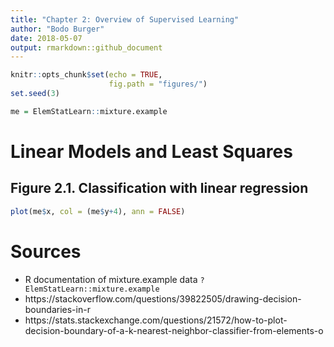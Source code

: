 ```yaml
---
title: "Chapter 2: Overview of Supervised Learning"
author: "Bodo Burger"
date: 2018-05-07
output: rmarkdown::github_document
---
```


```r
knitr::opts_chunk$set(echo = TRUE,
                      fig.path = "figures/")
set.seed(3)
```

```r
me = ElemStatLearn::mixture.example
```

# Linear Models and Least Squares

## Figure 2.1. Classification with linear regression

```r
plot(me$x, col = (me$y+4), ann = FALSE)
```

# Sources

- R documentation of mixture.example data `?ElemStatLearn::mixture.example`
- https://stackoverflow.com/questions/39822505/drawing-decision-boundaries-in-r
- https://stats.stackexchange.com/questions/21572/how-to-plot-decision-boundary-of-a-k-nearest-neighbor-classifier-from-elements-o
